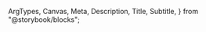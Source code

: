   ArgTypes,
  Canvas,
  Meta,
  Description,
  Title,
  Subtitle,
} from "@storybook/blocks";


<Meta of={ColorWheelStories} title="Docs" />

<Title of={ColorWheelStories} />
<Subtitle of={ColorWheelStories} />
<ComponentDetails />

<Description of={ColorWheelStories} />

## Usage notes:

- For a given rotation on the wheel, X, the `.spectrum-ColorHandle` should be moved by applying the style property `transform: translate(${Y * Math.cos(X)}px, ${Y * Math.sin(X)}px)`, where Y is `((radius - .spectrum-colorwheel-track-width) / 2))`
- Set the value attribute of `.spectrum-ColorWheel-value` to the currently selected color (i.e. `hsl(326, 100%, 50%)`)
- Add `.is-dragged` when the handle is being dragged

## Standard

<Canvas of={ColorWheelStories.Default} />

## Disabled

<Canvas of={ColorWheelStories.Disabled} />

## With color area

Usage notes:

- To display with ColorArea inside of ColorWheel, add ColorArea to `.spectrum-ColorWheel-colorarea-container` with `style="--mod-colorarea-width: 70.1%; --mod-colorarea-height: 70.1%"`
- `.spectrum-colorwheel-colorarea-container-size` is hard coded to position the ColorArea within the ColorWheel using `.spectrum-color-wheel-color-area-margin`. Using JS container size can be calcaulted with `Math.sqrt(2 * R * R)`, where R is the `innerRadius` as calcaulted for the clip paths
- `.spectrum-colorwheel-path`, `.spectrum-colorwheel-path-borders`, and `.spectrum-colorwheel-colorarea-container` are hard coded in CSS and include token values in custom CSS variables so they can be accessed with JS to and used to calculate these values, `const wheel = document.querySelector(".spectrum-ColorWheel-wheel") getComputedStyle(wheel).getPropertyValue('--track-width'))`

<Canvas of={ColorWheelStories.WithColorArea} />

## Properties

<ArgTypes />
